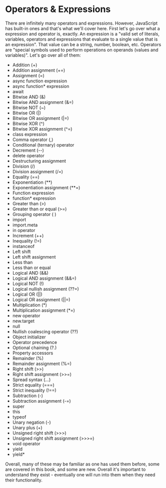 

# Operators & Expressions

There are infinitely many operators and expressions. However, JavaScript has built-in ones and that's what we'll cover here. First let's go over what a expression and operator is, exactly. An expression is a "valid set of literals, variables, operators and expressions that evaluate to a single value that is an expression". That value can be a string, number, boolean, etc. Operators are "special symbols used to perform operations on operands (values and variables)". Let's go over all of them:

<ul>
<li>Addition (+) </li>
<li>Addition assignment (+=)</li>
<li>Assignment (=)</li>
<li>async function expression</li>
<li>async function* expression</li>
<li>await</li>
<li>Bitwise AND (&)</li>
<li>Bitwise AND assignment (&=)</li>
<li>Bitwise NOT (~)</li>
<li>Bitwise OR (|)</li>
<li>Bitwise OR assignment (|=)</li>
<li>Bitwise XOR (^)</li>
<li>Bitwise XOR assignment (^=)</li>
<li>class expression</li>
<li>Comma operator (,)</li>
<li>Conditional (ternary) operator</li>
<li>Decrement (--)</li>
<li>delete operator</li>
<li>Destructuring assignment</li>
<li>Division (/)</li>
<li>Division assignment (/=)</li>
<li>Equality (==)</li>
<li>Exponentiation (**)</li>
<li>Exponentiation assignment (**=)</li>
<li>Function expression</li>
<li>function* expression</li>
<li>Greater than (>)</li>
<li>Greater than or equal (>=)</li>
<li>Grouping operator ( )</li>
<li>import</li>
<li>import.meta</li>
<li>in operator</li>
<li>Increment (++)</li>
<li>Inequality (!=)</li>
<li>instanceof</li>
<li>Left shift </li>
<li>Left shift assignment </li>
<li>Less than </li>
<li>Less than or equal </li>
<li>Logical AND (&&)</li>
<li>Logical AND assignment (&&=)</li>
<li>Logical NOT (!)</li>
<li>Logical nullish assignment (??=)</li>
<li>Logical OR (||)</li>
<li>Logical OR assignment (||=)</li>
<li>Multiplication (*)</li>
<li>Multiplication assignment (*=)</li>
<li>new operator</li>
<li>new.target</li>
<li>null</li>
<li>Nullish coalescing operator (??)</li>
<li>Object initializer</li>
<li>Operator precedence</li>
<li>Optional chaining (?.)</li>
<li>Property accessors</li>
<li>Remainder (%)</li>
<li>Remainder assignment (%=)</li>
<li>Right shift (>>)</li>
<li>Right shift assignment (>>=)</li>
<li>Spread syntax (...)</li>
<li>Strict equality (===)</li>
<li>Strict inequality (!==)</li>
<li>Subtraction (-)</li>
<li>Subtraction assignment (-=)</li>
<li>super</li>
<li>this</li>
<li>typeof</li>
<li>Unary negation (-)</li>
<li>Unary plus (+)</li>
<li>Unsigned right shift (>>>)</li>
<li>Unsigned right shift assignment (>>>=)</li>
<li>void operator</li>
<li>yield</li>
<li>yield*</li>
</ul>

Overall, many of these may be familiar as one has used them before, some are covered in this book, and some are new. Overall it's important to understand they exist - eventually one will run into them when they need their functionality.